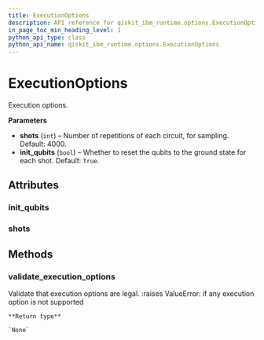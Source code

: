 ```yaml
---
title: ExecutionOptions
description: API reference for qiskit_ibm_runtime.options.ExecutionOptions
in_page_toc_min_heading_level: 1
python_api_type: class
python_api_name: qiskit_ibm_runtime.options.ExecutionOptions
---
```


# ExecutionOptions

<Class id="qiskit_ibm_runtime.options.ExecutionOptions" isDedicatedPage={true} github="https://github.com/Qiskit/qiskit-ibm-runtime/tree/stable/0.20/qiskit_ibm_runtime/options/execution_options.py#L25-L47" signature="ExecutionOptions(shots=4000, init_qubits=True)">
  Execution options.

  **Parameters**

  *   **shots** (`int`) – Number of repetitions of each circuit, for sampling. Default: 4000.
  *   **init\_qubits** (`bool`) – Whether to reset the qubits to the ground state for each shot. Default: `True`.

  ## Attributes

  ### init\_qubits

  <Attribute id="qiskit_ibm_runtime.options.ExecutionOptions.init_qubits" attributeTypeHint="bool" attributeValue="True" />

  ### shots

  <Attribute id="qiskit_ibm_runtime.options.ExecutionOptions.shots" attributeTypeHint="int" attributeValue="4000" />

  ## Methods

  ### validate\_execution\_options

  <Function id="qiskit_ibm_runtime.options.ExecutionOptions.validate_execution_options" github="https://github.com/Qiskit/qiskit-ibm-runtime/tree/stable/0.20/qiskit_ibm_runtime/options/execution_options.py#L39-L47" signature="static validate_execution_options(execution_options)">
    Validate that execution options are legal. :raises ValueError: if any execution option is not supported

    **Return type**

    `None`
  </Function>
</Class>

